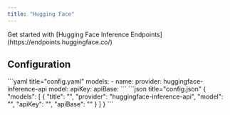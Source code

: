 ```yaml
---
title: "Hugging Face"
---
```


<Info>
  Get started with [Hugging Face Inference Endpoints](https://endpoints.huggingface.co/)
</Info>

## Configuration

<Tabs>
  <Tab title="YAML">
  ```yaml title="config.yaml"
  models:
    - name: <MODEL_NAME>
      provider: huggingface-inference-api
      model: <MODEL_ID>
      apiKey: <YOUR_HF_TOKEN>
      apiBase: <YOUR_HF_INFERENCE_API_ENDPOINT_URL>
  ```
  </Tab>
  <Tab title="JSON (Deprecated)">
  ```json title="config.json"
  {
    "models": [
      {
        "title": "<MODEL_NAME>",
        "provider": "huggingface-inference-api",
        "model": "<MODEL_ID>",
        "apiKey": "<YOUR_HF_TOKEN>",
        "apiBase": "<YOUR_HF_INFERENCE_API_ENDPOINT_URL>"
      }
    ]
  }
  ```
  </Tab>
</Tabs>